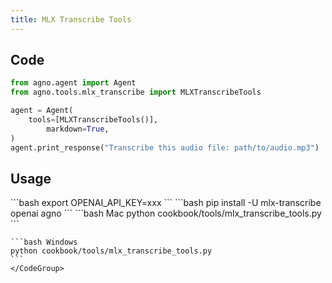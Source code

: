 ```yaml
---
title: MLX Transcribe Tools
---
```


## Code

```python cookbook/tools/mlx_transcribe_tools.py
from agno.agent import Agent
from agno.tools.mlx_transcribe import MLXTranscribeTools

agent = Agent(
    tools=[MLXTranscribeTools()],
        markdown=True,
)
agent.print_response("Transcribe this audio file: path/to/audio.mp3")
```

## Usage

<Steps>
  <Snippet file="create-venv-step.mdx" />

  <Step title="Set your API key">
    ```bash
    export OPENAI_API_KEY=xxx
    ```
  </Step>

  <Step title="Install libraries">
    ```bash
    pip install -U mlx-transcribe openai agno
    ```
  </Step>

  <Step title="Run Agent">
    <CodeGroup>
    ```bash Mac
    python cookbook/tools/mlx_transcribe_tools.py
    ```

    ```bash Windows
    python cookbook/tools/mlx_transcribe_tools.py
    ```
    </CodeGroup>
  </Step>
</Steps>